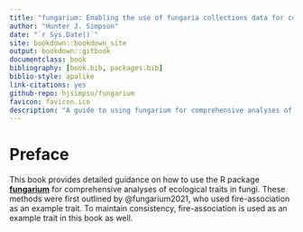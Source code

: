 ```yaml
--- 
title: "fungarium: Enabling the use of fungaria collections data for comprehensive trait analyses in R"
author: "Hunter J. Simpson"
date: "`r Sys.Date()`"
site: bookdown::bookdown_site
output: bookdown::gitbook
documentclass: book
bibliography: [book.bib, packages.bib]
biblio-style: apalike
link-citations: yes
github-repo: hjsimpso/fungarium
favicon: favicon.ico
description: "A guide to using fungarium for comprehensive analyses of ecological traits in fungi."
---
```

# Preface {-}

This book provides detailed guidance on how to use the R package [**fungarium**](https://www.github.com/hjsimpso/fungarium) for comprehensive analyses of ecological traits in fungi. These methods were first outlined by @fungarium2021, who used fire-association as an example trait. To maintain consistency, fire-association is used as an example trait in this book as well.
